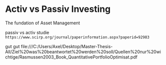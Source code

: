 # Activ vs Passiv Investing
The fundation of Asset Management 


passiv vs activ studie
`https://www.scirp.org/journal/paperinformation.aspx?paperid=92983`


gut gut
file:///C:/Users/Axel/Desktop/Master-Thesis-All/Ziel%20was%20beantwortet%20werden%20soll/Quellen%20nur%20wichtige/Rasmussen2003_Book_QuantitativePortfolioOptimisat.pdf
